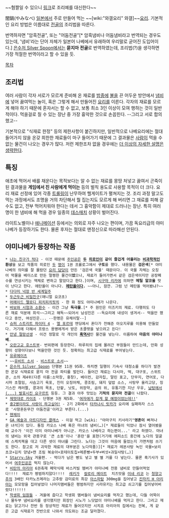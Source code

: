 ~~혐짤일 수 있으니 [http://upload.wikimedia.org/wikipedia/commons/thumb/1/12/Yaminabe_example.jpg/800px-Yaminabe_example.jpg 링크]로 조리예를 대신한다~~

闇鍋(やみなべ)
[[일본]]에서 주로 만들어 먹는 ~~[wiki:"와갤요리" 와갤]~~[[요리]]. 기본적인 요리 방법은 이름대로 [[전골]]의 조리법을 따른다.

번역하자면 "암흑전골", 또는 "어둠전골"[* 암흑냄비나 어둠냄비라고 번역되는 경우도 있는데, '냄비'라는 단어 자체가 일본어 나베에서 유래하여 우리말로 굳어진 도입어이다.] [[은수저 Silver Spoon]]에서는 '''묻지마 전골'''로 번역하였는데, 조리법(?)을 생각하면 가장 적절한 번역이라고 할 수 있을 듯.

[[목차]]

== 조리법 ==
여러 사람이 각자 서로가 모르게 준비해 온 재료를 [[밤]]중에 [[불]]을 끈 어두운 방안에서 [[냄비]]에 넣어 끓여먹는 놀이, 혹은 그렇게 해서 만들어진 [[요리]]를 이른다. 각자의 재료를 모르게 해야 하기 때문에 혼자서는 할 수 없고, 보통 최소 3인 이상이 모여 행하는 것이 일반적이다. 먹을걸로 칠 수 있는 장난 중 가장 흉악한 것으로 손꼽힌다. --그리고 서로 합의했고--

기본적으로 "식재료 한정" 등의 제한사항이 붙긴하지만, 일반적으로 나베요리에는 절대 들어가지 않을 온갖 희한한 재료들이 마구 들어가기 때문에 그 결과물은 [[사람]]이 먹을 수 없는 물건이 나오는 경우가 많다. 저런 제한조차 없을 경우에는 [[더 이상의 자세한 설명은 생략한다]].

== 특징 ==
애초에 먹어서 배를 채운다는 목적보다는 알 수 없는 재료를 몽땅 처넣고 끓여서 곤죽이 된 결과물을 '''게임에서 진 사람에게 먹이는''' 등의 벌칙 용도로 사용할 목적이 더 크다. 요리 재료 선정에 있어 각종 [[트롤링]]이 난무하여 헬게이트가 펼쳐지는 것. 조리 과정 말고도 먹는 과정에서도 조명을 거의 차단해서 뭘 집는지도 모르게 해 버리면 그 재료를 피해 갈 수도 없고, 전부 먹어치워야 한다는 데서 그 흉악함이 제대로 드러나는 장난. 특히 여러명이 한 냄비에 해 먹을 경우 일종의 [[데스매치]] 상황이 벌어진다.

라이트노벨이나 [[애니메이션]] 등에서는 의외로 자주 나오는 편이며, 가끔 독요리급의 야미나베가 등장하기도 한다. 물론 후자는 절대로 맨정신으로 따라해선 안된다.

== 야미나베가 등장하는 작품 ==
 * [[나는 친구가 적다]] - 이것 때문에 [[하세가와 코다카|주인공]]은 '''[[미카즈키 요조라|두]] [[카시와자키 세나|히로인]]이 같이 즐겁게 어울리는 [[시구마 리카|비과학적인]] 환상'''을 보고 작품의 히로인 [[미카즈키 요조라|두]] [[카시와자키 세나|명]]이 1권 프롤로그에서 '''구토'''를 했다. 내용물은 '''검은색'''[* 야미나베의 의미를 잘 몰랐던 [[하세가와 코다카|요리 담당]]이 만든 '검은색 국물' 때문이다. 이 국물 자체는 오징어 먹물을 베이스로 만든 멀쩡한 물건이'''었'''으나, 재료가 들어가면서 같은 검은색이지만 공장폐수를 연상시키는 액체로 변하고 말았다고 한다.]이며, [[시구마 리카]]에 의하면 '''메틸 알코올''' 맛이 난다고 한다. 에탄올이 아니다. '''[[메탄올]]이다.''' ~~아니, 잠깐. 그럼 넌 메탄올 먹어봤냐?~~
 * [[다다미 넉장 반 세계일주]]
 * [[두근두근 비밀친구]](애니멀 요코초)
 * [[머메이드 멜로디 피치피치핏치]] - 한 화 정도 야미나베가 나온다.
 * [[바보와 시험과 소환수]] - 이건 그냥 '''독극물'''.[* 주 원인은 미즈키의 재료. 다행히도 다른 재료 덕분에 희석~~그리고 해독~~되어서 남성진은 --독요리에 내성이 생겨서-- 먹을만 했다고 증언, 여성진은... --한명은 유체이탈--]
 * [[슈퍼 스트리트 파이터 4]] - [[엘 포르테]] 엔딩에서 혼다가 전해준 아오지루를 이용해 만들었다. 거기에 더해서 프랑스 용병에게서 받은 초콜렛을 넣으려고 든다!
 * [[안녕 절망선생]] - 이건 정말로 각 개인의 '''[[흑역사]]'''인 물건을 넣는다. 이름하여 '''마음의 야미나베'''.
 * [[오란고교 호스트부]]- 번외편에 등장한다. 하루히의 집에 몰려간 부원들이 만드는데, 만화 성향이 성향이다보니 먹을만한 것인 듯. 정확히는 최고급 식재료를 부어넣는다.
 * [[유루메이츠]]
 * ~~[[유비트 소서]] - [[비스트로 소서]]~~
 * [[은수저 Silver Spoon]] 단행본 11권 95화. 하치켄 일행이 기숙사 대청소를 하다가 발견한 온갖 식재료로 묻지 마 전골 파티를 벌인다. 들어간 재료는 다시마, 떡, 대구포, 스위트콘, 소의 제4위(다른 이름:소막창, 홍창), 베이컨, 감자칩, 말린 표고, 단무지, 연어포, 다시마 초절임, 사슴고기 육포, 진미 오징어채, 콩조림, 돼지 덮밥 소스, 사탕무 올리고당, 징기스칸 캐러멜, 콩과의 목초, 단팥, 낫토, 위장약, 곰의 위, 유통기한 지난 우유, [[토키와 케이지|남탕에서(...) 발효시킨 요구르트]] 등등. 그 결과 아주 맛있는 '''기적의 묻지마 전골'''이 나왔다.
 * [[제멋대로 카이조]] - 단행본 3권 제5화. '[[고추|여자애가 잡게 할 예정이었는데!!]]'
 * [[중2병이라도 사랑이 하고싶어!]] - 2기 2화에서 [[타카나시 릿카]]가 요리에 실패하자 스스로 '사왕혼돈무간 어둠전골'이라고 부른다.(...)
 * [[헨제미]]
 * [[GA 예술과 아트디자인 클래스]] - 이걸 먹고 [wiki: "야마구치 키사라기"'''영혼이''' 빠져나온 녀석]이 있다. 통칭 카오스 나베 혹은 마녀의 냄비(…)[* 재료들이 익었나 잠시 열어봤을때 교수가 '이건 이미 야미나베가 아니군. 카오스 나베라고 하는편이...' 라고 하였다. 마녀의 냄비는 외국 관용구로 '큰 소동'이나 '혼란'을 표현(거기에 에피소드 중간에 노다의 얼굴에 스케치북을 대고 다른 셋이 마녀를 그린다. 노다는 그것이 마음에 들었는지 가면처럼 쓰기도 한다. 참고로 저 괴악한 재료의 대부분은 노다작품)][* 재료가 레몬사탕 녹인 국물+보리초코+김치 양념+캔 조림 복숭아+포테이토칩+메론빵+두부+버섯+과일사탕(…)]
 * [[Starry☆Sky]] 겨울편. - 먹다가 남은 빵도 넣고 별 별 거를 다 넣는다. 물론 흑기사가 있어서 [[야히사 츠키코|여주인공]]은 먹지 않는다.
 * [[비탄의 아리아]] 6권축재 폐막식때 바스커빌 멤버가 야미나베 전용 냄비로 만들어먹었다!!!!  재료가 평범하지않다!!!!  [[레키]]가  [[칼로리 메이트]]  치즈맛을 [[미네 리코]] 는 [[청양고추]]의 3배인 타카노츠메라는 고추랑 감미료의 최강 [[아스파탐]] 300mg을 집어넣고 [[칸자키 H 아리아]]는 모모망을 집어넣었다 나머지맴버들은 평범하지만 시라유키는 최고급 쇠고기를 집어넣어버렸다!!!!!!
 * [[학생회 임원들]] - 겨울에 춥다고 학생회 멤버들이 냄비요리를 먹자고 했는데, 다들 어묵이나 물두부 냄비요리를 생각했지만 회장인 시노가 느닷없이 야미나베를 먹자고 한다. 그리고 재료는 닭고기나 잔반 등 정상적인 재료가 들어갓지만 시치죠 아리아의 집에서는 전복, 게 같은 고급 식재료가 잔반으로 나와서 의도와는 조금 달라졌다.
